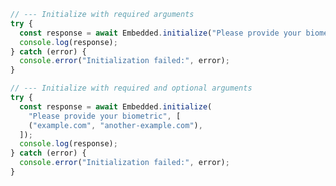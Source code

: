 ```javascript
// --- Initialize with required arguments
try {
  const response = await Embedded.initialize("Please provide your biometric");
  console.log(response);
} catch (error) {
  console.error("Initialization failed:", error);
}

// --- Initialize with required and optional arguments
try {
  const response = await Embedded.initialize(
    "Please provide your biometric", [
    ("example.com", "another-example.com"),
  ]);
  console.log(response);
} catch (error) {
  console.error("Initialization failed:", error);
}
```
